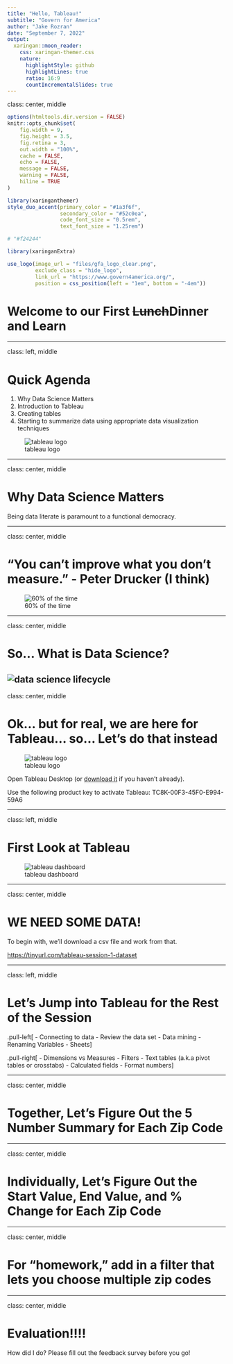 ```yaml
---
title: "Hello, Tableau!"
subtitle: "Govern for America"  
author: "Jake Rozran"
date: "September 7, 2022"
output:
  xaringan::moon_reader:
    css: xaringan-themer.css
    nature:
      highlightStyle: github
      highlightLines: true
      ratio: 16:9
      countIncrementalSlides: true
---
```


class: center, middle

```r
options(htmltools.dir.version = FALSE)
knitr::opts_chunk$set(
    fig.width = 9, 
    fig.height = 3.5, 
    fig.retina = 3,
    out.width = "100%",
    cache = FALSE,
    echo = FALSE,
    message = FALSE, 
    warning = FALSE,
    hiline = TRUE
)
```

```r
library(xaringanthemer)
style_duo_accent(primary_color = "#1a3f6f", 
                 secondary_color = "#52c0ea",
                 code_font_size = "0.5rem",
                 text_font_size = "1.25rem")

# "#f24244"
```

```r
library(xaringanExtra)

use_logo(image_url = "files/gfa_logo_clear.png",
         exclude_class = "hide_logo",
         link_url = "https://www.govern4america.org/",
         position = css_position(left = "1em", bottom = "-4em"))
```

# Welcome to our First ~~Lunch~~Dinner and Learn

---

class: left, middle

# Quick Agenda

1. Why Data Science Matters
2. Introduction to Tableau
3. Creating tables
4. Starting to summarize data using appropriate data visualization techniques

![tableau logo](files/tableau-LOGO.png)

---

class: center, middle

# Why Data Science Matters

Being data literate is paramount to a functional democracy. 

---

class: center, middle

# "You can’t improve what you don’t measure." - Peter Drucker (I think)

![60% of the time](files/Sixty-Percent-of-the-Time.jpeg)

---

class: center, middle

# So... What is Data Science?

![data science lifecycle](files/ds_lifecycle.png)
---

class: center, middle

# Ok... but for real, we are here for Tableau... so... Let's do that instead

![tableau logo](files/tableau-LOGO.png)

Open Tableau Desktop (or 
[download it](https://www.tableau.com/support/releases/desktop/2022.2) if you 
haven't already).  

Use the following product key to activate Tableau: TC8K-00F3-45F0-E994-59A6

---

class: left, middle

# First Look at Tableau

![tableau dashboard](files/tab_dash.png)

---

class: center, middle

# WE NEED SOME DATA!

To begin with, we'll download a csv file and work from that.

[https://tinyurl.com/tableau-session-1-dataset](https://tinyurl.com/tableau-session-1-dataset)

---

class: left, middle

# Let's Jump into Tableau for the Rest of the Session

.pull-left[
- Connecting to data
- Review the data set
- Data mining
- Renaming Variables
- Sheets
]

.pull-right[
- Dimensions vs Measures 
- Filters
- Text tables (a.k.a pivot tables or crosstabs)
- Calculated fields
- Format numbers
]

---

class: center, middle

# Together, Let's Figure Out the 5 Number Summary for Each Zip Code

---

class: center, middle

# Individually, Let's Figure Out the Start Value, End Value, and % Change for Each Zip Code

---

class: center, middle

# For "homework," add in a filter that lets you choose multiple zip codes

---

class: center, middle

# Evaluation!!!!

How did I do? Please fill out the feedback survey before you go!